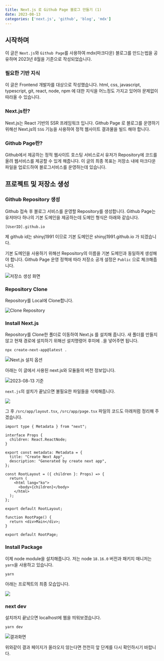 ```yaml
---
title: Next.js 로 Github Page 블로그 만들기 (1)
date: 2023-08-13
categories: ['next.js', 'github', 'blog', 'mdx']
---
```


## 시작하며

이 글은 `Next.js`와 `Github Page`를 사용하여 mdx(마크다운) 블로그를 만드는법을 공유하며 2023년 8월을 기준으로 작성되었습니다.

### 필요한 기반 지식

이 글은 Frontend 개발자를 대상으로 작성했습니다. html, css, javascript, typescript, git, react, node, npm 에 대한 지식을 어느정도 가지고 있어야 문제없이 따라올 수 있습니다.

### Next.js란?

Next.js는 React 기반의 SSR 프레임워크 입니다.
Github Page 로 블로그를 운영하기 위해선 Next.js의 `SSG` 기능을 사용하여 정적 웹사이트 결과물을 빌드 해야 합니다.

### Github Page란?

Github에서 제공하는 정적 웹사이트 호스팅 서비스로서 유저가 Repository에 코드를 올려 웹서비스를 제공할 수 있게 해줍니다.
이 글의 최종 목표는 저장소 내에 마크다운 파일을 업로드하여 블로그서비스를 운영하는데 있습니다.

## 프로젝트 및 저장소 생성

### Github Repository 생성

Github 접속 후 블로그 서비스를 운영할 Repository를 생성합니다.
Github Page는 유저마다 하나의 기본 도메인을 제공하는데 도메인 형식은 아래와 같습니다.

```
[UserID].github.io
```

제 github id는 shinyj1991 이므로 기본 도메인은 shinyj1991.github.io 가 되겠습니다.

기본 도메인을 사용하기 위해선 Repository의 이름을 기본 도메인과 동일하게 생성해야 합니다.
Github Page 운영 정책에 따라 저장소 공개 설정은 `Public` 으로 체크해줍니다.

![저장소 생성 화면](1.png)

### Repository Clone

Repository를 Local에 Clone합니다.

![Clone Repository](2.png)

### Install Next.js

Repository를 Clone한 폴더로 이동하여 Next.js 를 설치해 줍니다.
새 폴더를 만들지 않고 현재 경로에 설치하기 위해선 설치명령어 후미에 `.`을 넣어주면 됩니다.

```
npx create-next-app@latest .
```

![Next.js 설치 옵션](3.png)

아래는 이 글에서 사용된 next.js와 모듈들의 버전 정보입니다.

![2023-08-13 기준](7.png)

`next.js`의 설치가 끝났으면 불필요한 파일들을 삭제해줍니다.

![](4.png)

그 후 `/src/app/layout.tsx`, `/src/app/page.tsx` 파일의 코드도 아래처럼 정리해 주겠습니다.

```tsx:src/app/layout.tsx
import type { Metadata } from "next";

interface Props {
  children: React.ReactNode;
}

export const metadata: Metadata = {
  title: "Create Next App",
  description: "Generated by create next app",
};

const RootLayout = ({ children }: Props) => {
  return (
    <html lang="ko">
      <body>{children}</body>
    </html>
  );
};

export default RootLayout;
```

```tsx:src/app/page.tsx
function RootPage() {
  return <div>Main</div>;
}

export default RootPage;
```

### Install Package

이제 node module을 설치해줍니다.
저는 node `18.16.0` 버전과 패키지 매니저는 `yarn`을 사용하고 있습니다.

```
yarn
```

아래는 프로젝트의 최종 모습입니다.

![](5.png)

### next dev

설치까지 끝났으면 localhost에 웹을 띄워보겠습니다.

```
yarn dev
```

![결과화면](6.png)

위와같이 결과 페이지가 올라오지 않는다면 천천히 앞 단계를 다시 확인하시기 바랍니다.
